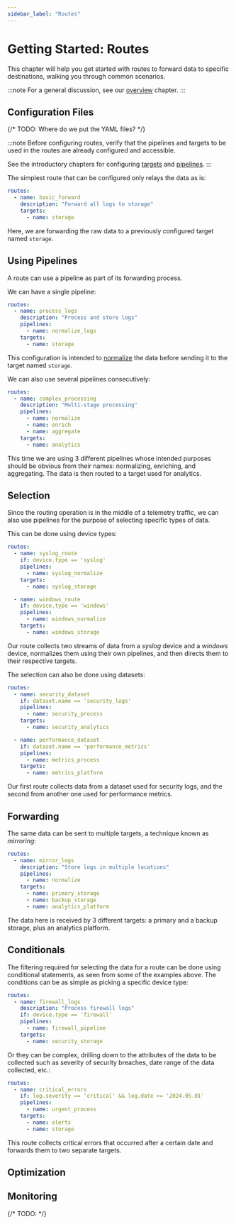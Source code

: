 ```yaml
---
sidebar_label: "Routes"
---
```


# Getting Started: Routes

This chapter will help you get started with routes to forward data to specific destinations, walking you through common scenarios.

:::note
For a general discussion, see our [overview](/docs/configuration/routes/index.mdx) chapter.
:::

## Configuration Files

{/* TODO: Where do we put the YAML files? */}

:::note
Before configuring routes, verify that the pipelines and targets to be used in the routes are already configured and accessible.

See the introductory chapters for configuring [targets](/docs/getting-started/targets.mdx) and [pipelines](/docs/getting-started/pipelines.mdx).
:::

The simplest route that can be configured only relays the data as is:

```yaml
routes:
  - name: basic_forward
    description: "Forward all logs to storage"
    targets:
      - name: storage
```

Here, we are forwarding the raw data to a previously configured target named `storage`.

## Using Pipelines

A route can use a pipeline as part of its forwarding process.

We can have a single pipeline:

```yaml
routes:
  - name: process_logs
    description: "Process and store logs"
    pipelines:
      - name: normalize_logs
    targets:
      - name: storage
```

This configuration is intended to [normalize](/docs/configuration/pipelines/normalization.mdx) the data before sending it to the target named `storage`.

We can also use several pipelines consecutively:

```yaml
routes:
  - name: complex_processing
    description: "Multi-stage processing"
    pipelines:
      - name: normalize
      - name: enrich
      - name: aggregate
    targets:
      - name: analytics
```

This time we are using 3 different pipelines whose intended purposes should be obvious from their names: normalizing, enriching, and aggregating. The data is then routed to a target used for analytics.

## Selection

Since the routing operation is in the middle of a telemetry traffic, we can also use pipelines for the purpose of selecting specific types of data.

This can be done using device types:

```yaml
routes:
  - name: syslog_route
    if: device.type == 'syslog'
    pipelines:
      - name: syslog_normalize
    targets:
      - name: syslog_storage

  - name: windows_route
    if: device.type == 'windows'
    pipelines:
      - name: windows_normalize
    targets:
      - name: windows_storage
```

Our route collects two streams of data from a _syslog_ device and a _windows_ device, normalizes them using their own pipelines, and then directs them to their respective targets.

The selection can also be done using datasets:

```yaml
routes:
  - name: security_dataset
    if: dataset.name == 'security_logs'
    pipelines:
      - name: security_process
    targets:
      - name: security_analytics

  - name: performance_dataset
    if: dataset.name == 'performance_metrics'
    pipelines:
      - name: metrics_process
    targets:
      - name: metrics_platform
```

Our first route collects data from a dataset used for security logs, and the second from another one used for performance metrics.

## Forwarding

The same data can be sent to multiple targets, a technique known as _mirroring_:

```yaml
routes:
  - name: mirror_logs
    description: "Store logs in multiple locations"
    pipelines:
      - name: normalize
    targets:
      - name: primary_storage
      - name: backup_storage
      - name: analytics_platform
```

The data here is received by 3 different targets: a primary and a backup storage, plus an analytics platform.

## Conditionals

The filtering required for selecting the data for a route can be done using conditional statements, as seen from some of the examples above. The conditions can be as simple as picking a specific device type:

```yaml
routes:
  - name: firewall_logs
    description: "Process firewall logs"
    if: device.type == 'firewall'
    pipelines:
      - name: firewall_pipeline
    targets:
      - name: security_storage
```

Or they can be complex, drilling down to the attributes of the data to be collected such as severity of security breaches, date range of the data collected, etc.:

```yaml
routes:
  - name: critical_errors
    if: log.severity == 'critical' && log.date >= '2024.05.01'
    pipelines:
      - name: urgent_process
    targets:
      - name: alerts
      - name: storage
```

This route collects critical errors that occurred after a certain date and forwards them to two separate targets.

## Optimization

## Monitoring

{/* TODO: */}
